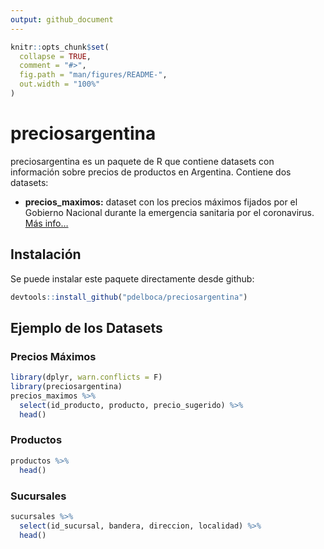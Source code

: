 ```yaml
---
output: github_document
---
```


<!-- README.md is generated from README.Rmd. Please edit that file -->

```r
knitr::opts_chunk$set(
  collapse = TRUE,
  comment = "#>",
  fig.path = "man/figures/README-",
  out.width = "100%"
)
```

# preciosargentina

<!-- badges: start -->
<!-- badges: end -->

preciosargentina es un paquete de R que contiene datasets con información sobre
precios de productos en Argentina. Contiene dos datasets:

* **precios_maximos:** dataset con los precios máximos fijados por el Gobierno Nacional durante la emergencia sanitaria por el coronavirus. [Más info...](https://www.argentina.gob.ar/preciosmaximos)

## Instalación

Se puede instalar este paquete directamente desde github:

``` r
devtools::install_github("pdelboca/preciosargentina")
```

## Ejemplo de los Datasets

### Precios Máximos

```r
library(dplyr, warn.conflicts = F)
library(preciosargentina)
precios_maximos %>% 
  select(id_producto, producto, precio_sugerido) %>% 
  head()
```

### Productos
```r
productos %>% 
  head()
```

### Sucursales
```r
sucursales %>% 
  select(id_sucursal, bandera, direccion, localidad) %>% 
  head()
```

